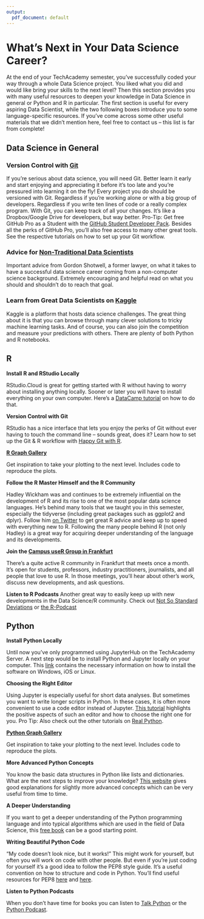 ```yaml
---
output:
  pdf_document: default
---
```

\newpage
  


# What's Next in Your Data Science Career?

At the end of your TechAcademy semester, you've successfully coded your way through a whole Data Science project. You liked what you did and would like bring your skills to the next level? Then this section provides you with many useful resources to deepen your knowledge in Data Science in general or Python and R in particular. The first section is useful for every aspiring Data Scientist, while the two following boxes introduce you to some language-specific resources. If you’ve come across some other useful materials that we didn’t mention here, feel free to contact us -- this list is far from complete! 

## Data Science in General

### Version Control with [Git](https://github.com/) {.unlisted .unnumbered}

If you’re serious about data science, you will need Git. Better learn it early and start enjoying and appreciating it before it’s too late and you’re pressured into learning it on the fly! Every project you do should be versioned with Git. Regardless if you’re working alone or with a big group of developers. Regardless if you write ten lines of code or a really complex program. With Git, you can keep track of all your changes. It’s like a Dropbox/Google Drive for developers, but way better. Pro-Tip: Get free GitHub Pro as a Student with the [GitHub Student Developer Pack](https://education.github.com/pack). Besides all the perks of GitHub Pro, you’ll also free access to many other great tools. See the respective tutorials on how to set up your Git workflow.

### Advice for [Non-Traditional Data Scientists](https://blog.shotwell.ca/posts/learning_data_science/) {.unlisted .unnumbered}

Important advice from Gordon Shotwell, a former lawyer, on what it takes to have a successful data science career coming from a non-computer science background. Extremely encouraging and helpful read on what you should and shouldn’t do to reach that goal.


### Learn from Great Data Scientists on [Kaggle](https://www.kaggle.com/) {.unlisted .unnumbered}

Kaggle is a platform that hosts data science challenges. The great thing about it is that you can browse through many clever solutions to tricky machine learning tasks. And of course, you can also join the competition and measure your predictions with others. There are plenty of both Python and R notebooks.

## R

:::: {.tips .r data-latex="r"}
 

**Install R and RStudio Locally**

RStudio.Cloud is great for getting started with R without having to worry about installing anything locally. Sooner or later you will have to install everything on your own computer. Here’s a [DataCamp tutorial](https://www.datacamp.com/community/tutorials/installing-R-windows-mac-ubuntu) on how to do that.


**Version Control with Git**

RStudio has a nice interface that lets you enjoy the perks of Git without ever having to touch the command line – sounds great, does it? Learn how to set up the Git & R workflow with [Happy Git with R](https://happygitwithr.com/).

**[R Graph Gallery](https://www.r-graph-gallery.com/)**

Get inspiration to take your plotting to the next level. Includes code to reproduce the plots.

**Follow the R Master Himself and the R Community**

Hadley Wickham was and continues to be extremely influential on the development of R and its rise to one of the most popular data science languages. He’s behind many tools that we taught you in this semester, especially the tidyverse (including great packages such as ggplot2 and dplyr). Follow him [on Twitter](https://twitter.com/hadleywickham) to get great R advice and keep up to speed with everything new to R. Following the many people behind R (not only Hadley) is a great way for acquiring deeper understanding of the language and its developments.

**Join the [Campus useR Group in Frankfurt](https://www.meetup.com/r-frankfurt/)**

There’s a quite active R community in Frankfurt that meets once a month. It’s open for students, professors, industry practitioners, journalists, and all people that love to use R. In those meetings, you’ll hear about other’s work, discuss new developments, and ask questions.


**Listen to R Podcasts**
Another great way to easily keep up with new developments in the Data Science/R community. Check out
[Not So Standard Deviations](http://nssdeviations.com/) or [the R-Podcast](https://r-podcast.org/)

::::

## Python

:::: {.tipsp .python data-latex="p"}


**Install Python Locally**

Until now you’ve only programmed using JupyterHub on the TechAcademy Server. A next step would be to install Python and Jupyter locally on your computer. This [link](https://docs.anaconda.com/anaconda/install/) contains the necessary information on how to install the software on Windows, iOS or Linux.


**Choosing the Right Editor**

Using Jupyter is especially useful for short data analyses. But sometimes you want to write longer scripts in Python. In these cases, it is often more convenient to use a code editor instead of Jupyter. [This tutorial](https://realpython.com/learning-paths/perfect-your-python-development-setup/) highlights the positive aspects of such an editor and how to choose the right one for you. Pro Tip: Also check out the other tutorials on [Real Python](https://realpython.com/). 


**[Python Graph Gallery](https://python-graph-gallery.com/)**

Get inspiration to take your plotting to the next level. Includes code to reproduce the plots.


**More Advanced Python Concepts**

You know the basic data structures in Python like lists and dictionaries. What are the next steps to improve your knowledge? [This website](https://book.pythontips.com/en/latest/index.html) gives good explanations for slightly more advanced concepts which can be very useful from time to time.


**A Deeper Understanding**

If you want to get a deeper understanding of the Python programming language and into typical algorithms which are used in the field of Data Science, this [free book](https://github.com/ab-anand/py-books/blob/master/Data%20Science%20from%20Scratch-%20First%20Principles%20with%20Python.pdf) can be a good starting point.

**Writing Beautiful Python Code**

“My code doesn’t look nice, but it works!”
This might work for yourself, but often you will work on code with other people. But even if you’re just coding for yourself it’s a good idea to follow the PEP8 style guide. It’s a useful convention on how to structure and code in Python. You'll find useful resources for PEP8 [here](https://realpython.com/python-pep8/) and [here](https://www.python.org/dev/peps/pep-0020/#id2).

**Listen to Python Podcasts**

When you don’t have time for books you can listen to [Talk Python](https://talkpython.fm/home) or the [Python Podcast](https://www.pythonpodcast.com).


::::